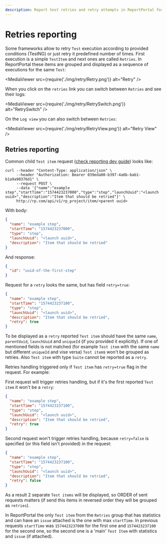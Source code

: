 ```yaml
---
description: Report test retries and retry attempts in ReportPortal for comprehensive test execution reporting and failure analysis.
---
```


# Retries reporting

Some frameworks allow to retry `Test` execution according to provided conditions (TestNG) or just retry it predefined number of times.
First execution is a simple `TestItem` and next ones are called `Retries`.
In ReportPortal these items are grouped and displayed as a sequence of executions for the same `Test`:

<MediaViewer src={require('./img/retry/Retry.png')} alt="Retry" />

When you click on the `retries` link you can switch between `Retries` and see their logs:

<MediaViewer src={require('./img/retry/RetrySwitch.png')} alt="RetrySwitch" />

On the `Log view` you can also switch between `Retries`:

<MediaViewer src={require('./img/retry/RetryView.png')} alt="Retry View" />

## Retries reporting

Common child `Test item` request ([check reporting dev guide](/developers-guides/ReportingDevelopersGuide)) looks like:

```shell
curl --header "Content-Type: application/json" \
     --header "Authorization: Bearer 039eda00-b397-4a6b-bab1-b1a9a90376d1" \
     --request POST \
     --data '{"name":"example step","startTime":"1574423237000","type":"step","launchUuid":"<launch uuid>","description":"Item that should be retried"}' \
     http://rp.com/api/v1/rp_project/item/<parent uuid>
```

With body:

```json
{
  "name": "example step",
  "startTime": "1574423237000",
  "type": "step",
  "launchUuid": "<launch uuid>",
  "description": "Item that should be retried"
}
```

And response:

```json
{
  "id": "uuid-of-the-first-step"
}
```

Request for a `retry` looks the same, but has field `retry=true`:

```json
{
  "name": "example step",
  "startTime": "1574423237100",
  "type": "step",
  "launchUuid": "<launch uuid>",
  "description": "Item that should be retried",
  "retry": true
}
```

To be displayed as a `retry` reported `Test item` should have the same `name`, `parentUuid`, `launchUuid` and `uniqueId` (if you provided it explicitly).
If one of mentioned fields is not matched (for example `Test item` with the same `name` but different `uniqueId` and vise versa) `Test item`s won't be grouped as retries.
Also `Test item` with type `Suite` cannot be reported as a `retry`.

Retries handling triggered only if `Test item` has `retry=true` flag in the request. For example:

First request will trigger retries handling, but if it's the first reported `Test item` it won't be a `retry`:
```json
{
  "name": "example step",
  "startTime": "1574423237100",
  "type": "step",
  "launchUuid": "<launch uuid>",
  "description": "Item that should be retried",
  "retry": true
}
```

Second request won't trigger retries handling, because `retry=false` is specified (or this field isn't provided) in the request:
```json
{
  "name": "example step",
  "startTime": "1574423237100",
  "type": "step",
  "launchUuid": "<launch uuid>",
  "description": "Item that should be retried",
  "retry": false
}
```

As a result 2 separate `Test items` will be displayed, so ORDER of sent requests matters (if send this items in reversed order they will be grouped as `retries`).

In ReportPortal the only `Test item` from the `Retries` group that has statistics and can have an `issue` attached is the one with max `startTime`.
In previous requests `startTime` was `1574423237000` for the first one and `1574423237100` for the second one, so the second one is a 'main' `Test Item`
with statistics and `issue` (if attached).  
